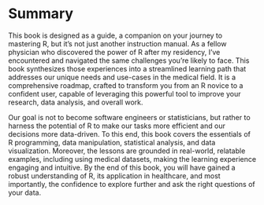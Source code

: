 # Summary

This book is designed as a guide, a companion on your journey to mastering R, but it's not just another instruction manual. As a fellow physician who discovered the power of R after my residency, I've encountered and navigated the same challenges you're likely to face. This book synthesizes those experiences into a streamlined learning path that addresses our unique needs and use-cases in the medical field. It is a comprehensive roadmap, crafted to transform you from an R novice to a confident user, capable of leveraging this powerful tool to improve your research, data analysis, and overall work.

Our goal is not to become software engineers or statisticians, but rather to harness the potential of R to make our tasks more efficient and our decisions more data-driven. To this end, this book covers the essentials of R programming, data manipulation, statistical analysis, and data visualization. Moreover, the lessons are grounded in real-world, relatable examples, including using medical datasets, making the learning experience engaging and intuitive. By the end of this book, you will have gained a robust understanding of R, its application in healthcare, and most importantly, the confidence to explore further and ask the right questions of your data. 